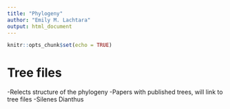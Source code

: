 ```yaml
---
title: "Phylogeny"
author: "Emily M. Lachtara"
output: html_document
---
```


```r
knitr::opts_chunk$set(echo = TRUE)
```

# Tree files
-Relects structure of the phylogeny 
-Papers with published trees, will link to tree files
-Silenes Dianthus
